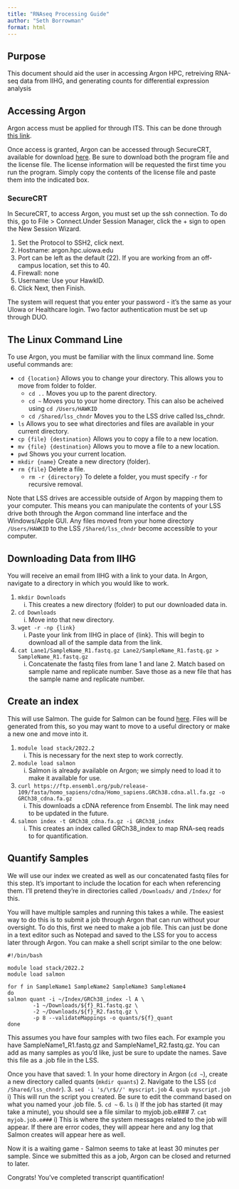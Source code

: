 ```yaml
---
title: "RNAseq Processing Guide"
author: "Seth Borrowman"
format: html
---
```


## Purpose

This document should aid the user in accessing Argon HPC, retreiving RNA-seq data from IIHG, and generating counts for differential expression analysis

## Accessing Argon

Argon access must be applied for through ITS. This can be done through [this link](https://research.its.uiowa.edu/our-services/computing-services/argon-high-performance-computing-hpc).

Once access is granted, Argon can be accessed through SecureCRT, available for download [here](https://helpdesk.its.uiowa.edu/software/download/securecrt/). Be sure to download both the program file and the license file. The license information will be requested the first time you run the program. Simply copy the contents of the license file and paste them into the indicated box.

### SecureCRT

In SecureCRT, to access Argon, you must set up the ssh connection. To do this, go to File > Connect.Under Session Manager, click the + sign to open the New Session Wizard.

1. Set the Protocol to SSH2, click next.
2. Hostname: argon.hpc.uiowa.edu
3. Port can be left as the default (22). If you are working from an off-campus location, set this to 40.
4. Firewall: none
5. Username: Use your HawkID.
6. Click Next, then Finish.

The system will request that you enter your password - it's the same as your UIowa or Healthcare login. Two factor authentication must be set up through DUO.

## The Linux Command Line

To use Argon, you must be familiar with the linux command line. Some useful commands are:

* `cd {location}` Allows you to change your directory. This allows you to move from folder to folder.
    + `cd ..` Moves you up to the parent directory.
    + `cd ~` Moves you to your home directory. This can also be acheived using `cd /Users/HAWKID`
    + `cd /Shared/lss_chndr` Moves you to the LSS drive called lss_chndr.
* `ls` Allows you to see what directories and files are available in your current directory.
* `cp {file} {destination}` Allows you to copy a file to a new location.
* `mv {file} {destination}` Allows you to move a file to a new location.
* `pwd` Shows you your current location.
* `mkdir {name}` Create a new directory (folder).
* `rm {file}` Delete a file.
    + `rm -r {directory}` To delete a folder, you must specify `-r` for recursive removal.

Note that LSS drives are accessible outside of Argon by mapping them to your computer. This means you can manipulate the contents of your LSS drive both through the Argon command line interface and the Windows/Apple GUI. Any files moved from your home directory `/Users/HAWKID` to the LSS `/Shared/lss_chndr` become accessible to your computer.

## Downloading Data from IIHG

You will receive an email from IIHG with a link to your data. In Argon, navigate to a directory in which you would like to work.

1. `mkdir Downloads`
    i) This creates a new directory (folder) to put our downloaded data in.
2. `cd Downloads`
    i) Move into that new directory.
3. `wget -r -np {link}`
    i) Paste your link from IIHG in place of {link}. This will begin to download all of the sample data from the link.
4. `cat Lane1/SampleName_R1.fastq.gz Lane2/SampleName_R1.fastq.gz > SampleName_R1.fastq.gz`
    i) Concatenate the fastq files from lane 1 and lane 2. Match based on sample name and replicate number. Save those as a new file that has the sample name and replicate number.

## Create an index

This will use Salmon. The guide for Salmon can be found [here](https://combine-lab.github.io/salmon/getting_started/). Files will be generated from this, so you may want to move to a useful directory or make a new one and move into it.

1. `module load stack/2022.2`
    i) This is necessary for the next step to work correctly.
2. `module load salmon`
    i) Salmon is already available on Argon; we simply need to load it to make it available for use.
3. `curl https://ftp.ensembl.org/pub/release-109/fasta/homo_sapiens/cdna/Homo_sapiens.GRCh38.cdna.all.fa.gz -o GRCh38_cdna.fa.gz`
    i) This downloads a cDNA reference from Ensembl. The link may need to be updated in the future.
4. `salmon index -t GRCh38_cdna.fa.gz -i GRCh38_index`
    i) This creates an index called GRCh38_index to map RNA-seq reads to for quantification.

## Quantify Samples

We will use our index we created as well as our concatenated fastq files for this step. It's important to include the location for each when referencing them. I'll pretend they're in directories called `/Downloads/` and `/Index/` for this.

You will have multiple samples and running this takes a while. The easiest way to do this is to submit a job through Argon that can run without your oversight. To do this, first we need to make a job file. This can just be done in a text editor such as Notepad and saved to the LSS for you to access later through Argon. You can make a shell script similar to the one below:

```
#!/bin/bash

module load stack/2022.2
module load salmon

for f in SampleName1 SampleName2 SampleName3 SampleName4
do
salmon quant -i ~/Index/GRCh38_index -l A \
       	-1 ~/Downloads/${f}_R1.fastq.gz \
       	-2 ~/Downloads/${f}_R2.fastq.gz \
       	-p 8 --validateMappings -o quants/${f}_quant
done
```

This assumes you have four samples with two files each. For example you have SampleName1_R1.fastq.gz and SampleName1_R2.fastq.gz. You can add as many samples as you'd like, just be sure to update the names. Save this file as a .job file in the LSS.

Once you have that saved:
1. In your home directory in Argon (`cd ~`), create a new directory called quants (`mkdir quants`)
2. Navigate to the LSS (`cd /Shared/lss_chndr`).
3. `sed -i 's/\r$//' myscript.job`
4. `qsub myscript.job`
    i) This will run the script you created. Be sure to edit the command based on what you named your .job file.
5. `cd ~`
6. `ls`
    i) If the job has started (it may take a minute), you should see a file similar to myjob.job.e###
7. `cat myjob.job.e###`
    i) This is where the system messages related to the job will appear. If there are error codes, they will appear here and any log that Salmon creates will appear here as well.
    
Now it is a waiting game - Salmon seems to take at least 30 minutes per sample. Since we submitted this as a job, Argon can be closed and returned to later.

Congrats! You've completed transcript quantification!